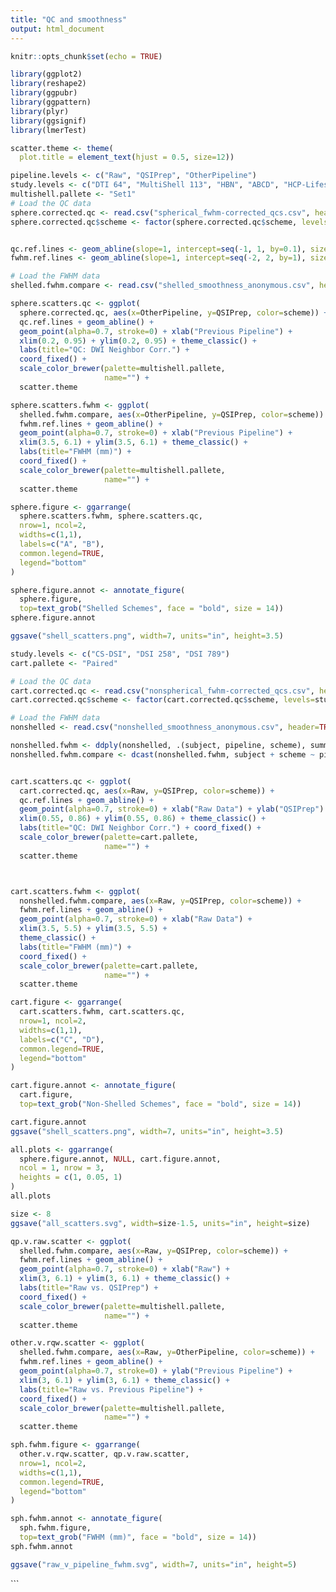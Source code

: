 ```yaml
---
title: "QC and smoothness"
output: html_document
---
```


```r
knitr::opts_chunk$set(echo = TRUE)
```

```r
library(ggplot2)
library(reshape2)
library(ggpubr)
library(ggpattern)
library(plyr)
library(ggsignif)
library(lmerTest)

scatter.theme <- theme(
  plot.title = element_text(hjust = 0.5, size=12))

pipeline.levels <- c("Raw", "QSIPrep", "OtherPipeline")
study.levels <- c("DTI 64", "MultiShell 113", "HBN", "ABCD", "HCP-Lifespan")
multishell.pallete <- "Set1"
# Load the QC data
sphere.corrected.qc <- read.csv("spherical_fwhm-corrected_qcs.csv", header=TRUE)
sphere.corrected.qc$scheme <- factor(sphere.corrected.qc$scheme, levels=study.levels)


qc.ref.lines <- geom_abline(slope=1, intercept=seq(-1, 1, by=0.1), size=0.15, color="gray", alpha=0.8)
fwhm.ref.lines <- geom_abline(slope=1, intercept=seq(-2, 2, by=1), size=0.15, color="gray", alpha=0.8)

# Load the FWHM data
shelled.fwhm.compare <- read.csv("shelled_smoothness_anonymous.csv", header=TRUE)

sphere.scatters.qc <- ggplot(
  sphere.corrected.qc, aes(x=OtherPipeline, y=QSIPrep, color=scheme)) +
  qc.ref.lines + geom_abline() +
  geom_point(alpha=0.7, stroke=0) + xlab("Previous Pipeline") +
  xlim(0.2, 0.95) + ylim(0.2, 0.95) + theme_classic() +
  labs(title="QC: DWI Neighbor Corr.") +
  coord_fixed() +
  scale_color_brewer(palette=multishell.pallete,
                     name="") +
  scatter.theme

sphere.scatters.fwhm <- ggplot(
  shelled.fwhm.compare, aes(x=OtherPipeline, y=QSIPrep, color=scheme)) +
  fwhm.ref.lines + geom_abline() +
  geom_point(alpha=0.7, stroke=0) + xlab("Previous Pipeline") +
  xlim(3.5, 6.1) + ylim(3.5, 6.1) + theme_classic() +
  labs(title="FWHM (mm)") +
  coord_fixed() +
  scale_color_brewer(palette=multishell.pallete,
                     name="") +
  scatter.theme

sphere.figure <- ggarrange(
  sphere.scatters.fwhm, sphere.scatters.qc,
  nrow=1, ncol=2,
  widths=c(1,1),
  labels=c("A", "B"),
  common.legend=TRUE,
  legend="bottom"
)

sphere.figure.annot <- annotate_figure(
  sphere.figure,
  top=text_grob("Shelled Schemes", face = "bold", size = 14))
sphere.figure.annot

ggsave("shell_scatters.png", width=7, units="in", height=3.5)

```





```r
study.levels <- c("CS-DSI", "DSI 258", "DSI 789")
cart.pallete <- "Paired"

# Load the QC data
cart.corrected.qc <- read.csv("nonspherical_fwhm-corrected_qcs.csv", header=TRUE)
cart.corrected.qc$scheme <- factor(cart.corrected.qc$scheme, levels=study.levels)

# Load the FWHM data
nonshelled <- read.csv("nonshelled_smoothness_anonymous.csv", header=TRUE)

nonshelled.fwhm <- ddply(nonshelled, .(subject, pipeline, scheme), summarise, fwhm=mean(fwhm))
nonshelled.fwhm.compare <- dcast(nonshelled.fwhm, subject + scheme ~ pipeline, value.var = "fwhm")


cart.scatters.qc <- ggplot(
  cart.corrected.qc, aes(x=Raw, y=QSIPrep, color=scheme)) +
  qc.ref.lines + geom_abline() +
  geom_point(alpha=0.7, stroke=0) + xlab("Raw Data") + ylab("QSIPrep") +
  xlim(0.55, 0.86) + ylim(0.55, 0.86) + theme_classic() +
  labs(title="QC: DWI Neighbor Corr.") + coord_fixed() +
  scale_color_brewer(palette=cart.pallete,
                     name="") +
  scatter.theme



cart.scatters.fwhm <- ggplot(
  nonshelled.fwhm.compare, aes(x=Raw, y=QSIPrep, color=scheme)) +
  fwhm.ref.lines + geom_abline() +
  geom_point(alpha=0.7, stroke=0) + xlab("Raw Data") +
  xlim(3.5, 5.5) + ylim(3.5, 5.5) +
  theme_classic() +
  labs(title="FWHM (mm)") +
  coord_fixed() +
  scale_color_brewer(palette=cart.pallete,
                     name="") +
  scatter.theme

cart.figure <- ggarrange(
  cart.scatters.fwhm, cart.scatters.qc,
  nrow=1, ncol=2,
  widths=c(1,1),
  labels=c("C", "D"),
  common.legend=TRUE,
  legend="bottom"
)

cart.figure.annot <- annotate_figure(
  cart.figure,
  top=text_grob("Non-Shelled Schemes", face = "bold", size = 14))

cart.figure.annot
ggsave("shell_scatters.png", width=7, units="in", height=3.5)
```


```r


all.plots <- ggarrange(
  sphere.figure.annot, NULL, cart.figure.annot,
  ncol = 1, nrow = 3,
  heights = c(1, 0.05, 1)
)
all.plots

size <- 8
ggsave("all_scatters.svg", width=size-1.5, units="in", height=size)
```


```r

qp.v.raw.scatter <- ggplot(
  shelled.fwhm.compare, aes(x=Raw, y=QSIPrep, color=scheme)) +
  fwhm.ref.lines + geom_abline() +
  geom_point(alpha=0.7, stroke=0) + xlab("Raw") +
  xlim(3, 6.1) + ylim(3, 6.1) + theme_classic() +
  labs(title="Raw vs. QSIPrep") +
  coord_fixed() +
  scale_color_brewer(palette=multishell.pallete,
                     name="") +
  scatter.theme

other.v.rqw.scatter <- ggplot(
  shelled.fwhm.compare, aes(x=Raw, y=OtherPipeline, color=scheme)) +
  fwhm.ref.lines + geom_abline() +
  geom_point(alpha=0.7, stroke=0) + ylab("Previous Pipeline") +
  xlim(3, 6.1) + ylim(3, 6.1) + theme_classic() +
  labs(title="Raw vs. Previous Pipeline") +
  coord_fixed() +
  scale_color_brewer(palette=multishell.pallete,
                     name="") +
  scatter.theme

sph.fwhm.figure <- ggarrange(
  other.v.rqw.scatter, qp.v.raw.scatter,
  nrow=1, ncol=2,
  widths=c(1,1),
  common.legend=TRUE,
  legend="bottom"
)

sph.fwhm.annot <- annotate_figure(
  sph.fwhm.figure,
  top=text_grob("FWHM (mm)", face = "bold", size = 14))
sph.fwhm.annot

ggsave("raw_v_pipeline_fwhm.svg", width=7, units="in", height=5)

```

```
